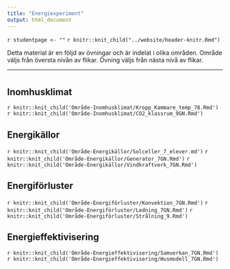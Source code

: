 ```yaml
---
title: "Energiexperiment"
output: html_document
---
```


`r studentpage <- ""`
`r knitr::knit_child("../website/header-knitr.Rmd")`

Detta material är en följd av övningar och är indelat i olika områden. Område väljs från översta nivån av flikar. Övning väljs från nästa nivå av flikar. 

***

# {.tabset .tabset-fade}

## Inomhusklimat {.tabset .tabset-fade}

`r knitr::knit_child('Område-Inomhusklimat/Kropp_Kammare_temp_78.Rmd')`
`r knitr::knit_child('Område-Inomhusklimat/CO2_klassrum_9GN.Rmd')`



## Energikällor {.tabset .tabset-fade}

`r knitr::knit_child('Område-Energikällor/Solceller_7_elever.md')`
`r knitr::knit_child('Område-Energikällor/Generator_7GN.Rmd')`
`r knitr::knit_child('Område-Energikällor/Vindkraftverk_7GN.Rmd')`



## Energiförluster {.tabset .tabset-fade}

`r knitr::knit_child('Område-Energiförluster/Konvektion_7GN.Rmd')`
`r knitr::knit_child('Område-Energiförluster/Ledning_7GN.Rmd')`
`r knitr::knit_child('Område-Energiförluster/Strålning_9.Rmd')`


## Energieffektivisering {.tabset .tabset-fade}

`r knitr::knit_child('Område-Energieffektivisering/Samverkan_7GN.Rmd')`
`r knitr::knit_child('Område-Energieffektivisering/Husmodell_7GN.Rmd')`
